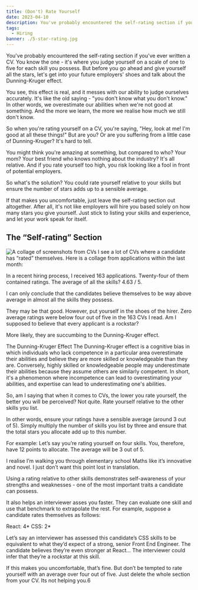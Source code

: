 ```yaml
---
title: (Don't) Rate Yourself
date: 2023-04-10
description: You've probably encountered the self-rating section if you've ever written a CV. You know the one - it's where you judge yourself on a scale of one to five for each skill you possess. But before you go ahead and give yourself all the stars, let's get into your future employers' shoes and talk about the Dunning-Kruger effect.
tags:
  - Hiring
banner: ./5-star-rating.jpg
---
```


You've probably encountered the self-rating section if you've ever written a CV. You know the one - it's where you judge yourself on a scale of one to five for each skill you possess. But before you go ahead and give yourself all the stars, let's get into your future employers' shoes and talk about the Dunning-Kruger effect.

You see, this effect is real, and it messes with our ability to judge ourselves accurately. It's like the old saying - "you don't know what you don't know." In other words, we overestimate our abilities when we're not good at something. And the more we learn, the more we realise how much we still don't know.

So when you're rating yourself on a CV, you're saying, "Hey, look at me! I'm good at all these things!" But are you? Or are you suffering from a little case of Dunning-Kruger? It's hard to tell.

You might think you're amazing at something, but compared to who? Your mom? Your best friend who knows nothing about the industry? It's all relative. And if you rate yourself too high, you risk looking like a fool in front of potential employers.

So what's the solution? You could rate yourself relative to your skills but ensure the number of stars adds up to a sensible average.

If that makes you uncomfortable, just leave the self-rating section out altogether. After all, it's not like employers will hire you based solely on how many stars you give yourself. Just stick to listing your skills and experience, and let your work speak for itself.

## The “Self-rating” Section
![A collage of screenshots from CVs](./5-star-rating.jpg)
I see a lot of CVs where a candidate has “rated” themselves. Here is a collage from applications within the last month:

In a recent hiring process, I received 163 applications. Twenty-four of them contained ratings. The average of all the skills? 4.63 / 5.

I can only conclude that the candidates believe themselves to be way above average in almost all the skills they possess.

They may be that good. However, put yourself in the shoes of the hirer. Zero average ratings were below four out of five in the 163 CVs I read. Am I supposed to believe that every applicant is a rockstar?

More likely, they are succumbing to the Dunning-Kruger effect.

The Dunning-Kruger Effect
The Dunning-Kruger effect is a cognitive bias in which individuals who lack competence in a particular area overestimate their abilities and believe they are more skilled or knowledgeable than they are. Conversely, highly skilled or knowledgeable people may underestimate their abilities because they assume others are similarly competent. In short, it's a phenomenon where incompetence can lead to overestimating your abilities, and expertise can lead to underestimating one's abilities.


So, am I saying that when it comes to CVs, the lower you rate yourself, the better you will be perceived? Not quite. Rate yourself relative to the other skills you list.

In other words, ensure your ratings have a sensible average (around 3 out of 5). Simply multiply the number of skills you list by three and ensure that the total stars you allocate add up to this number.

For example: Let’s say you’re rating yourself on four skills. You, therefore, have 12 points to allocate. The average will be 3 out of 5.

I realise I’m walking you through elementary school Maths like it’s innovative and novel. I just don’t want this point lost in translation.

Using a rating relative to other skills demonstrates self-awareness of your strengths and weaknesses - one of the most important traits a candidate can possess.

It also helps an interviewer asses you faster. They can evaluate one skill and use that benchmark to extrapolate the rest. For example, suppose a candidate rates themselves as follows:

React: 4*
CSS: 2*

Let’s say an interviewer has assessed this candidate’s CSS skills to be equivalent to what they’d expect of a strong, senior Front End Engineer. The candidate believes they’re even stronger at React… The interviewer could infer that they’re a rockstar at this skill.

If this makes you uncomfortable, that’s fine. But don’t be tempted to rate yourself with an average over four out of five. Just delete the whole section from your CV. Its not helping you.6
